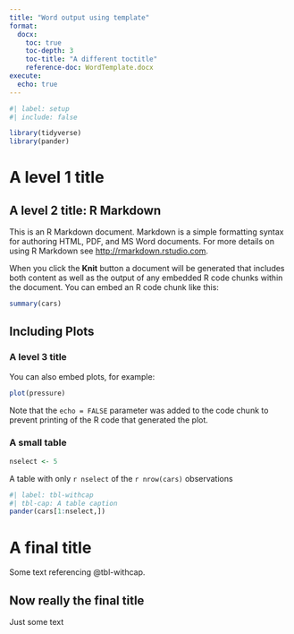 ```yaml
---
title: "Word output using template"
format:
  docx:
    toc: true
    toc-depth: 3
    toc-title: "A different toctitle"
    reference-doc: WordTemplate.docx
execute: 
  echo: true
---
```


```r
#| label: setup
#| include: false

library(tidyverse)
library(pander)
```

# A level 1 title

## A level 2 title: R Markdown

This is an R Markdown document. Markdown is a simple formatting syntax for authoring HTML, PDF, and MS Word documents. For more details on using R Markdown see <http://rmarkdown.rstudio.com>.

When you click the **Knit** button a document will be generated that includes both content as well as the output of any embedded R code chunks within the document. You can embed an R code chunk like this:

```r
summary(cars)
```

## Including Plots

### A level 3 title

You can also embed plots, for example:

```r
plot(pressure)
```

Note that the `echo = FALSE` parameter was added to the code chunk to prevent printing of the R code that generated the plot.

### A small table

```r
nselect <- 5
```


A table with only `r nselect` of the `r nrow(cars)` observations

```r
#| label: tbl-withcap
#| tbl-cap: A table caption
pander(cars[1:nselect,])

```


# A final title

Some text referencing @tbl-withcap.

## Now really the final title

Just some text
